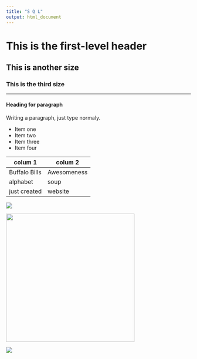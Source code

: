 ```yaml
---
title: "S Q L"
output: html_document
---
```


# This is the first-level header
## This is another size
### This is the third size

----

#### Heading for paragraph
Writing a paragraph, just type normaly.

* Item one
* Item two
* Item three
* Item four

colum 1 | colum 2
---|---
Buffalo Bills | Awesomeness
alphabet | soup
just created | website

![](diamond.jpg)

<img src="diamond.jpg" width="350">

![](ed.jpg)